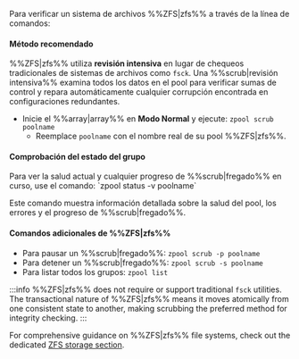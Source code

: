 Para verificar un sistema de archivos %%ZFS|zfs%% a través de la línea de comandos:

<h4>Método recomendado</h4>

%%ZFS|zfs%% utiliza **revisión intensiva** en lugar de chequeos tradicionales de sistemas de archivos como `fsck`. Una %%scrub|revisión intensiva%% examina todos los datos en el pool para verificar sumas de control y repara automáticamente cualquier corrupción encontrada en configuraciones redundantes.

- Inicie el %%array|array%% en **Modo Normal** y ejecute: `zpool scrub poolname`
  - Reemplace `poolname` con el nombre real de su pool %%ZFS|zfs%%.

<h4>Comprobación del estado del grupo</h4>
Para ver la salud actual y cualquier progreso de %%scrub|fregado%% en curso, use el comando: `zpool status -v poolname`

Este comando muestra información detallada sobre la salud del pool, los errores y el progreso de %%scrub|fregado%%.

<h4>Comandos adicionales de %%ZFS|zfs%%</h4>

- Para pausar un %%scrub|fregado%%: `zpool scrub -p poolname`
- Para detener un %%scrub|fregado%%: `zpool scrub -s poolname`
- Para listar todos los grupos: `zpool list`

:::info
%%ZFS|zfs%% does not require or support traditional `fsck` utilities. The transactional nature of %%ZFS|zfs%% means it moves atomically from one consistent state to another, making scrubbing the preferred method for integrity checking.
:::

For comprehensive guidance on %%ZFS|zfs%% file systems, check out the dedicated [ZFS storage section](../../../advanced-configurations/optimize-storage/zfs-storage.mdx).
